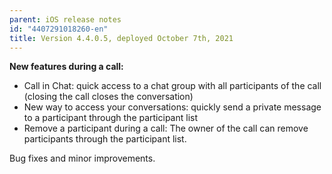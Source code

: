 ```yaml
---
parent: iOS release notes
id: "4407291018260-en"
title: Version 4.4.0.5, deployed October 7th, 2021
---
```

**New features during a call:**  
- Call in Chat: quick access to a chat group with all participants of the call (closing the call closes the conversation)
- New way to access your conversations: quickly send a private message to a participant through the participant list
- Remove a participant during a call: The owner of the call can remove participants through the participant list.
  
Bug fixes and minor improvements.


